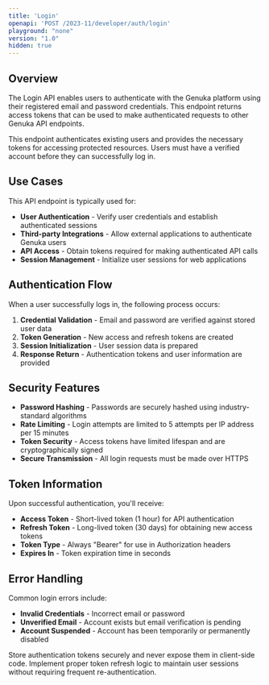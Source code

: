 ```yaml
---
title: 'Login'
openapi: 'POST /2023-11/developer/auth/login'
playground: "none"
version: "1.0"
hidden: true
---
```


## Overview

The Login API enables users to authenticate with the Genuka platform using their registered email and password credentials. This endpoint returns access tokens that can be used to make authenticated requests to other Genuka API endpoints.

<Note>
This endpoint authenticates existing users and provides the necessary tokens for accessing protected resources. Users must have a verified account before they can successfully log in.
</Note>

## Use Cases

This API endpoint is typically used for:

- **User Authentication** - Verify user credentials and establish authenticated sessions
- **Third-party Integrations** - Allow external applications to authenticate Genuka users
- **API Access** - Obtain tokens required for making authenticated API calls
- **Session Management** - Initialize user sessions for web applications

## Authentication Flow

When a user successfully logs in, the following process occurs:

1. **Credential Validation** - Email and password are verified against stored user data
3. **Token Generation** - New access and refresh tokens are created
4. **Session Initialization** - User session data is prepared
5. **Response Return** - Authentication tokens and user information are provided

## Security Features

- **Password Hashing** - Passwords are securely hashed using industry-standard algorithms
- **Rate Limiting** - Login attempts are limited to 5 attempts per IP address per 15 minutes
- **Token Security** - Access tokens have limited lifespan and are cryptographically signed
- **Secure Transmission** - All login requests must be made over HTTPS

## Token Information

Upon successful authentication, you'll receive:

- **Access Token** - Short-lived token (1 hour) for API authentication
- **Refresh Token** - Long-lived token (30 days) for obtaining new access tokens
- **Token Type** - Always "Bearer" for use in Authorization headers
- **Expires In** - Token expiration time in seconds

## Error Handling

Common login errors include:

- **Invalid Credentials** - Incorrect email or password
- **Unverified Email** - Account exists but email verification is pending
- **Account Suspended** - Account has been temporarily or permanently disabled

<Warning>
Store authentication tokens securely and never expose them in client-side code. Implement proper token refresh logic to maintain user sessions without requiring frequent re-authentication.
</Warning>
